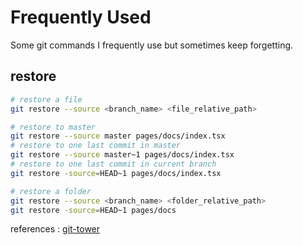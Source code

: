# Frequently Used

Some git commands I frequently use but sometimes keep forgetting.

## restore 
```bash
# restore a file
git restore --source <branch_name> <file_relative_path>

# restore to master
git restore --source master pages/docs/index.tsx
# restore to one last commit in master
git restore --source master~1 pages/docs/index.tsx
# restore to one last commit in current branch
git restore -source=HEAD~1 pages/docs/index.tsx

# restore a folder
git restore --source <branch_name> <folder_relative_path> 
git restore -source=HEAD~1 pages/docs
```

references : [git-tower](https://www.git-tower.com/learn/git/commands/git-restore/)